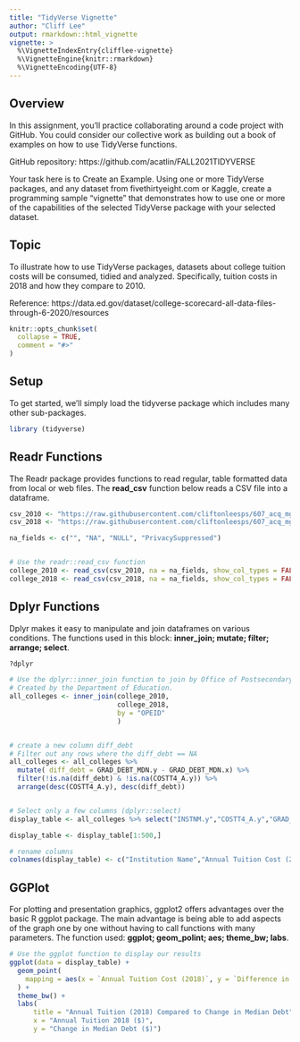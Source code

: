 ```yaml
---
title: "TidyVerse Vignette"
author: "Cliff Lee"
output: rmarkdown::html_vignette
vignette: >
  %\VignetteIndexEntry{clifflee-vignette}
  %\VignetteEngine{knitr::rmarkdown}
  %\VignetteEncoding{UTF-8}
---
```


## Overview

In this assignment, you’ll practice collaborating around a code project with GitHub.  You could consider our collective work as building out a book of examples on how to use TidyVerse functions.

GitHub repository:  https://github.com/acatlin/FALL2021TIDYVERSE


Your task here is to Create an Example.  Using one or more TidyVerse packages, and any dataset from fivethirtyeight.com or Kaggle, create a programming sample “vignette” that demonstrates how to use one or more of the capabilities of the selected TidyVerse package with your selected dataset.


## Topic 

To illustrate how to use TidyVerse packages, datasets about college tuition costs will be consumed, tidied and analyzed. Specifically, tuition costs in 2018 and how they compare to 2010.

Reference: https://data.ed.gov/dataset/college-scorecard-all-data-files-through-6-2020/resources 

```r
knitr::opts_chunk$set(
  collapse = TRUE,
  comment = "#>"
)
```


## Setup

To get started, we'll simply load the tidyverse package which includes many other sub-packages.

```r
library (tidyverse)
```


## Readr Functions

The Readr package provides functions to read regular, table formatted data from local or web files. The **read_csv** function below reads a CSV file into a dataframe.


```r

csv_2010 <- "https://raw.githubusercontent.com/cliftonleesps/607_acq_mgt/main/tidyverse/MERGED2010_11_PP.small.csv"
csv_2018 <- "https://raw.githubusercontent.com/cliftonleesps/607_acq_mgt/main/tidyverse/MERGED2018_19_PP.small.csv"

na_fields <- c("", "NA", "NULL", "PrivacySuppressed")


# Use the readr::read_csv function
college_2010 <- read_csv(csv_2010, na = na_fields, show_col_types = FALSE)
college_2018 <- read_csv(csv_2018, na = na_fields, show_col_types = FALSE)
```


## Dplyr Functions

Dplyr makes it easy to manipulate and join dataframes on various conditions.  The functions used in this block: **inner_join; mutate; filter; arrange; select**.

```r
?dplyr

# Use the dplyr::inner_join function to join by Office of Postsecondary Education ID as primary key.
# Created by the Department of Education.
all_colleges <- inner_join(college_2010, 
                           college_2018,
                           by = "OPEID"
                           )


# create a new column diff_debt
# Filter out any rows where the diff_debt == NA
all_colleges <- all_colleges %>%
  mutate( diff_debt = GRAD_DEBT_MDN.y - GRAD_DEBT_MDN.x) %>%
  filter(!is.na(diff_debt) & !is.na(COSTT4_A.y)) %>%
  arrange(desc(COSTT4_A.y), desc(diff_debt))


# Select only a few columns (dplyr::select)
display_table <- all_colleges %>% select("INSTNM.y","COSTT4_A.y","GRAD_DEBT_MDN.y","diff_debt")

display_table <- display_table[1:500,]

# rename columns
colnames(display_table) <- c("Institution Name","Annual Tuition Cost (2018)","Median Debt at Graduation","Difference in Median Debt from 2010")

```

## GGPlot 

For plotting and presentation graphics, ggplot2 offers advantages over the basic R ggplot package. The main advantage is being able to add aspects of the graph one by one without having to call functions with many parameters.  The function used:  **ggplot; geom_polint; aes; theme_bw; labs**.

```r


# Use the ggplot function to display our results
ggplot(data = display_table) +
  geom_point(
    mapping = aes(x = `Annual Tuition Cost (2018)`, y = `Difference in Median Debt from 2010`)
  ) +
  theme_bw() +
  labs(
      title = "Annual Tuition (2018) Compared to Change in Median Debt",
      x = "Annual Tuition 2018 ($)", 
      y = "Change in Median Debt ($)")


```
